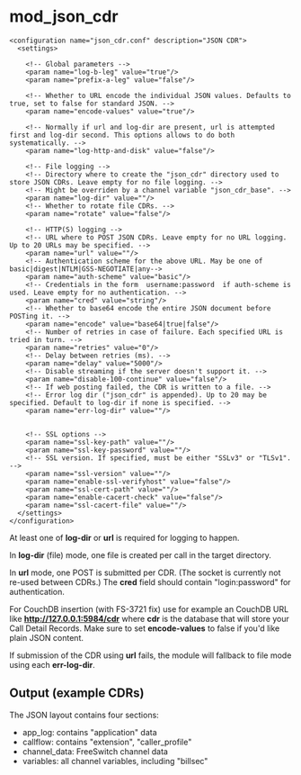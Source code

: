 # mod_json_cdr 

 

    <configuration name="json_cdr.conf" description="JSON CDR">
      <settings>

        <!-- Global parameters -->
        <param name="log-b-leg" value="true"/>
        <param name="prefix-a-leg" value="false"/>

        <!-- Whether to URL encode the individual JSON values. Defaults to true, set to false for standard JSON. -->
        <param name="encode-values" value="true"/>

        <!-- Normally if url and log-dir are present, url is attempted first and log-dir second. This options allows to do both systematically. -->
        <param name="log-http-and-disk" value="false"/>

        <!-- File logging -->
        <!-- Directory where to create the "json_cdr" directory used to store JSON CDRs. Leave empty for no file logging. -->
        <!-- Might be overriden by a channel variable "json_cdr_base". -->
        <param name="log-dir" value=""/>
        <!-- Whether to rotate file CDRs. -->
        <param name="rotate" value="false"/>

        <!-- HTTP(S) logging -->
        <!-- URL where to POST JSON CDRs. Leave empty for no URL logging. Up to 20 URLs may be specified. -->
        <param name="url" value=""/>
        <!-- Authentication scheme for the above URL. May be one of basic|digest|NTLM|GSS-NEGOTIATE|any-->
        <param name="auth-scheme" value="basic"/>
        <!-- Credentials in the form  username:password  if auth-scheme is used. Leave empty for no authentication. -->
        <param name="cred" value="string"/>
        <!-- Whether to base64 encode the entire JSON document before POSTing it. -->
        <param name="encode" value="base64|true|false"/>
        <!-- Number of retries in case of failure. Each specified URL is tried in turn. -->
        <param name="retries" value="0"/>
        <!-- Delay between retries (ms). -->
        <param name="delay" value="5000"/>
        <!-- Disable streaming if the server doesn't support it. -->
        <param name="disable-100-continue" value="false"/>
        <!-- If web posting failed, the CDR is written to a file. -->
        <!-- Error log dir ("json_cdr" is appended). Up to 20 may be specified. Default to log-dir if none is specified. -->
        <param name="err-log-dir" value=""/>


        <!-- SSL options -->
        <param name="ssl-key-path" value=""/>
        <param name="ssl-key-password" value=""/>
        <!-- SSL version. If specified, must be either "SSLv3" or "TLSv1". -->
        <param name="ssl-version" value=""/>
        <param name="enable-ssl-verifyhost" value="false"/>
        <param name="ssl-cert-path" value=""/>
        <param name="enable-cacert-check" value="false"/>
        <param name="ssl-cacert-file" value=""/>
      </settings>
    </configuration>

At least one of **log-dir** or **url** is required for logging to happen.

In **log-dir** (file) mode, one file is created per call in the target directory.

In **url** mode, one POST is submitted per CDR. (The socket is currently not re-used between CDRs.) The **cred** field should contain "login:password" for authentication.

For CouchDB insertion (with FS-3721 fix) use for example an CouchDB URL like **<http://127.0.0.1:5984/cdr>** where **cdr** is the database that will store your Call Detail Records. Make sure to set **encode-values** to false if you'd like plain JSON content.

If submission of the CDR using **url** fails, the module will fallback to file mode using each **err-log-dir**.

##  Output (example CDRs) 

The JSON layout contains four sections:

* app\_log: contains "application" data
* callflow: contains "extension", "caller\_profile"
* channel\_data: FreeSwitch channel data
* variables: all channel variables, including "billsec"


